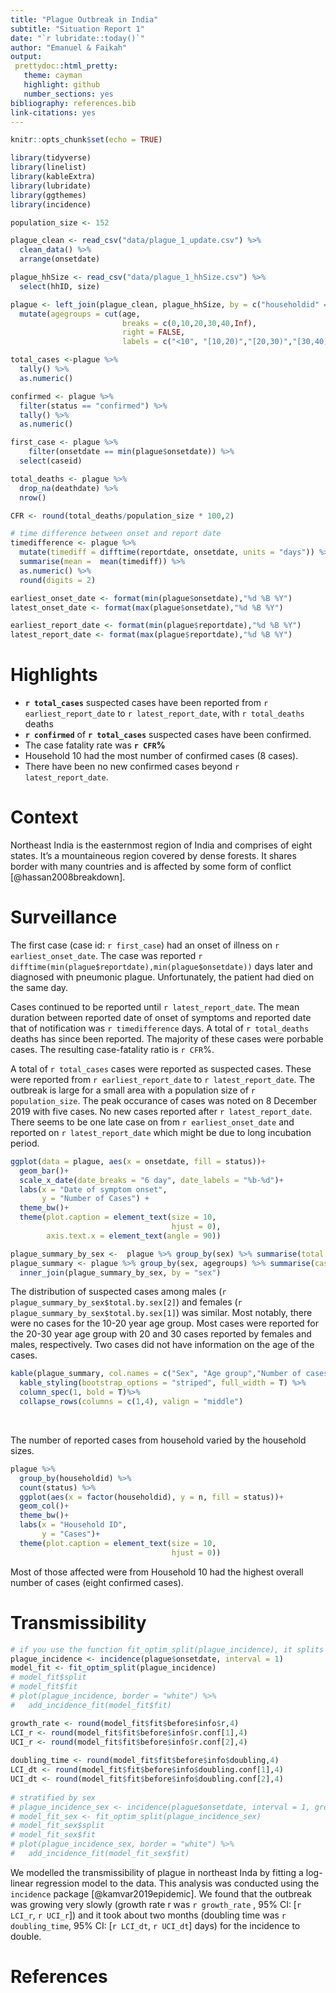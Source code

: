 ```yaml
---
title: "Plague Outbreak in India"
subtitle: "Situation Report 1"
date: "`r lubridate::today()`"
author: "Emanuel & Faikah"
output: 
 prettydoc::html_pretty:
   theme: cayman
   highlight: github
   number_sections: yes
bibliography: references.bib
link-citations: yes
---
```


```r
knitr::opts_chunk$set(echo = TRUE)

library(tidyverse)
library(linelist)
library(kableExtra)
library(lubridate)
library(ggthemes)
library(incidence)

population_size <- 152
```

```r

plague_clean <- read_csv("data/plague_1_update.csv") %>% 
  clean_data() %>% 
  arrange(onsetdate)

plague_hhSize <- read_csv("data/plague_1_hhSize.csv") %>% 
  select(hhID, size)

plague <- left_join(plague_clean, plague_hhSize, by = c("householdid" = "hhID")) %>% 
  mutate(agegroups = cut(age, 
                         breaks = c(0,10,20,30,40,Inf),
                         right = FALSE,
                         labels = c("<10", "[10,20)","[20,30)","[30,40)","40+")))

total_cases <-plague %>%
  tally() %>%
  as.numeric()

confirmed <- plague %>% 
  filter(status == "confirmed") %>% 
  tally() %>% 
  as.numeric()

first_case <- plague %>%
    filter(onsetdate == min(plague$onsetdate)) %>%
  select(caseid)

```

```r

total_deaths <- plague %>%
  drop_na(deathdate) %>% 
  nrow()

CFR <- round(total_deaths/population_size * 100,2)

```


```r
# time difference between onset and report date
timedifference <- plague %>% 
  mutate(timediff = difftime(reportdate, onsetdate, units = "days")) %>% 
  summarise(mean =  mean(timediff)) %>% 
  as.numeric() %>% 
  round(digits = 2)

```


```r

earliest_onset_date <- format(min(plague$onsetdate),"%d %B %Y")
latest_onset_date <- format(max(plague$onsetdate),"%d %B %Y")

earliest_report_date <- format(min(plague$reportdate),"%d %B %Y")
latest_report_date <- format(max(plague$reportdate),"%d %B %Y")

```
# Highlights

- **`r total_cases`** suspected cases have been reported from `r earliest_report_date` to `r latest_report_date`, with `r total_deaths` deaths
- **`r confirmed`** of **`r total_cases`** suspected cases have been confirmed.
- The case fatality rate was **`r CFR`%**
- Household 10 had the most number of confirmed cases (8 cases).
- There have been no new confirmed cases beyond `r latest_report_date`.

# Context

Northeast India is the easternmost region of India and comprises of eight states. It's a mountaineous region covered by dense forests. It shares border with many countries and is affected by some form of conflict [@hassan2008breakdown].

# Surveillance

The first case (case id: `r first_case`) had an onset of illness  on `r  earliest_onset_date`. The case was reported `r  difftime(min(plague$reportdate),min(plague$onsetdate))` days later and diagnosed with pneumonic plague. Unfortunately, the patient had died on the same day. 

Cases continued to be reported until `r latest_report_date`. The mean duration between reported date of onset of symptoms and reported date that of notification was `r timedifference` days. 
A total of `r total_deaths` deaths has since been reported. The majority of these cases were porbable cases. The resulting case-fatality ratio is `r CFR`%.

A total of `r total_cases` cases  were reported as suspected cases. These were reported  from `r earliest_report_date` to `r latest_report_date`. The outbreak is large for a small area with a population size of `r population_size`. The peak occurance of cases was noted on 8 December 2019 with five cases. No new cases reported after `r latest_report_date`. There seems to be one late case on from `r earliest_onset_date` and reported on `r latest_report_date` which might be due to long incubation period.

```r

ggplot(data = plague, aes(x = onsetdate, fill = status))+
  geom_bar()+
  scale_x_date(date_breaks = "6 day", date_labels = "%b-%d")+
  labs(x = "Date of symptom onset",
       y = "Number of Cases") +
  theme_bw()+
  theme(plot.caption = element_text(size = 10,
                                    hjust = 0),
        axis.text.x = element_text(angle = 90))

```


```r
plague_summary_by_sex <-  plague %>% group_by(sex) %>% summarise(total.by.sex = n())
plague_summary <- plague %>% group_by(sex, agegroups) %>% summarise(cases = n()) %>%
  inner_join(plague_summary_by_sex, by = "sex")
```

The distribution of suspected cases among males (`r plague_summary_by_sex$total.by.sex[2]`) and females (`r plague_summary_by_sex$total.by.sex[1]`) was similar. Most notably, there were no cases for the 10-20 year age group. Most cases were reported for the 20-30 year age group with 20 and 30 cases reported by females and males, respectively. Two cases did not have information on the age of the cases.

```r
kable(plague_summary, col.names = c("Sex", "Age group","Number of cases", "Total"),align = "c", caption = "Table 1: Summary of cases by sex and age group")%>%
  kable_styling(bootstrap_options = "striped", full_width = T) %>%
  column_spec(1, bold = T)%>%
  collapse_rows(columns = c(1,4), valign = "middle")

```

<br>


The number of reported cases from household varied by the household sizes. 

```r

plague %>% 
  group_by(householdid) %>% 
  count(status) %>% 
  ggplot(aes(x = factor(householdid), y = n, fill = status))+
  geom_col()+
  theme_bw()+
  labs(x = "Household ID",
       y = "Cases")+
  theme(plot.caption = element_text(size = 10,
                                    hjust = 0))
```

Most of those affected were from Household 10 had the highest overall number of cases (eight confirmed cases).


# Transmissibility

```r
# if you use the function fit_optim_split(plague_incidence), it splits the incidence automatically for you. I did daily analysis
plague_incidence <- incidence(plague$onsetdate, interval = 1) 
model_fit <- fit_optim_split(plague_incidence)
# model_fit$split
# model_fit$fit
# plot(plague_incidence, border = "white") %>% 
#   add_incidence_fit(model_fit$fit)

growth_rate <- round(model_fit$fit$before$info$r,4)
LCI_r <- round(model_fit$fit$before$info$r.conf[1],4)
UCI_r <- round(model_fit$fit$before$info$r.conf[2],4)
  
doubling_time <- round(model_fit$fit$before$info$doubling,4)
LCI_dt <- round(model_fit$fit$before$info$doubling.conf[1],4)
UCI_dt <- round(model_fit$fit$before$info$doubling.conf[2],4)
  
# stratified by sex
# plague_incidence_sex <- incidence(plague$onsetdate, interval = 1, groups = plague$sex)
# model_fit_sex <- fit_optim_split(plague_incidence_sex)
# model_fit_sex$split
# model_fit_sex$fit
# plot(plague_incidence_sex, border = "white") %>% 
#   add_incidence_fit(model_fit_sex$fit)

```

We modelled the transmissibility of plague in northeast Inda by fitting a log-linear regression model to the data. This analysis was conducted using the  `incidence` package [@kamvar2019epidemic]. We found that the outbreak was growing very slowly (growth rate r was `r growth_rate` , 95% CI: [`r LCI_r`, `r UCI_r`]) and it took about two months (doubling time was `r doubling_time`, 95% CI: [`r LCI_dt`, `r UCI_dt`] days) for the incidence to double.


# References

<br>
<br>